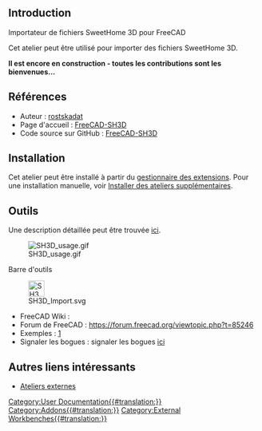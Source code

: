 <languages/>
{{UnfinishedDocu}}

<span id="Introduction"></span>
== Introduction ==

Importateur de fichiers SweetHome 3D pour FreeCAD

Cet atelier peut être utilisé pour importer des fichiers SweetHome 3D.

'''Il est encore en construction - toutes les contributions sont les bienvenues...'''

<span id="References"></span>
==Références==

* Auteur : [https://github.com/rostskadat rostskadat]
* Page d'accueil : [https://github.com/rostskadat/FreeCAD-SH3D FreeCAD-SH3D]
* Code source sur GitHub : [https://github.com/rostskadat/FreeCAD-SH3D FreeCAD-SH3D]

==Installation==

Cet atelier peut être installé à partir du [[Std_AddonMgr/fr|gestionnaire des extensions]]. Pour une installation manuelle, voir [[Installing_more_workbenches/fr|Installer des ateliers supplémentaires]].

<span id="Tools"></span>
==Outils==

Une description détaillée peut être trouvée [https://github.com/rostskadat/FreeCAD-SH3D?tab=readme-ov-file#usage ici].

[[Image:SH3D_usage.gif]]

Barre d'outils

[[Image:SH3D_Import.svg|32px]]

* FreeCAD Wiki :
* Forum de FreeCAD : https://forum.freecad.org/viewtopic.php?t=85246
* Exemples : [https://github.com/rostskadat/FreeCAD-SH3D/tree/main/Resources/sample]
* Signaler les bogues : signaler les bogues [https://github.com/rostskadat/FreeCAD-SH3D/issues ici]

<span id="Other_useful_links"></span>
==Autres liens intéressants==

* [[External_workbenches/fr|Ateliers externes]]


[[Category:User Documentation{{#translation:}}]]
[[Category:Addons{{#translation:}}]]
[[Category:External Workbenches{{#translation:}}]]